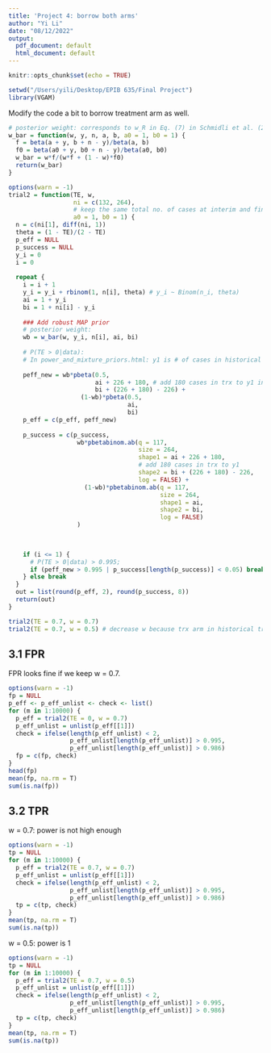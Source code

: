 ```yaml
---
title: 'Project 4: borrow both arms'
author: "Yi Li"
date: "08/12/2022"
output:
  pdf_document: default
  html_document: default
---
```


```r
knitr::opts_chunk$set(echo = TRUE)
```


```r
setwd("/Users/yili/Desktop/EPIB 635/Final Project")
library(VGAM)
```

Modify the code a bit to borrow treatment arm as well. 

```r
# posterior weight: corresponds to w_R in Eq. (7) in Schmidli et al. (2014)
w_bar = function(w, y, n, a, b, a0 = 1, b0 = 1) {
  f = beta(a + y, b + n - y)/beta(a, b)
  f0 = beta(a0 + y, b0 + n - y)/beta(a0, b0)
  w_bar = w*f/(w*f + (1 - w)*f0)
  return(w_bar)
}
```


```r
options(warn = -1)
trial2 = function(TE, w,
                  ni = c(132, 264), 
                  # keep the same total no. of cases at interim and final analyses
                  a0 = 1, b0 = 1) {
  n = c(ni[1], diff(ni, 1))
  theta = (1 - TE)/(2 - TE)
  p_eff = NULL
  p_success = NULL
  y_i = 0
  i = 0
  
  repeat {
    i = i + 1
    y_i = y_i + rbinom(1, n[i], theta) # y_i ~ Binom(n_i, theta)
    ai = 1 + y_i
    bi = 1 + ni[i] - y_i 
    
    ### Add robust MAP prior
    # posterior weight: 
    wb = w_bar(w, y_i, n[i], ai, bi)
    
    # P(TE > 0|data):
    # In power_and_mixture_priors.html: y1 is # of cases in historical trial (ctrl arm ) , and y is # of cases in current trial (ctrl arm ) 
    
    peff_new = wb*pbeta(0.5, 
                        ai + 226 + 180, # add 180 cases in trx to y1 in MAP code
                        bi + (226 + 180) - 226) +
                    (1-wb)*pbeta(0.5, 
                                 ai, 
                                 bi)
    p_eff = c(p_eff, peff_new)
    
    p_success = c(p_success, 
                   wb*pbetabinom.ab(q = 117, 
                                    size = 264, 
                                    shape1 = ai + 226 + 180, 
                                    # add 180 cases in trx to y1
                                    shape2 = bi + (226 + 180) - 226, 
                                    log = FALSE) + 
                     (1-wb)*pbetabinom.ab(q = 117, 
                                          size = 264, 
                                          shape1 = ai, 
                                          shape2 = bi, 
                                          log = FALSE)
                   )
    

    
    if (i <= 1) {
      # P(TE > 0|data) > 0.995;
      if (peff_new > 0.995 | p_success[length(p_success)] < 0.05) break
    } else break   
  }
  out = list(round(p_eff, 2), round(p_success, 8))
  return(out)
}

trial2(TE = 0.7, w = 0.7)
trial2(TE = 0.7, w = 0.5) # decrease w because trx arm in historical trial may not be reliable
```



## 3.1 FPR
FPR looks fine if we keep w = 0.7.
```r
options(warn = -1)
fp = NULL
p_eff <- p_eff_unlist <- check <- list()
for (m in 1:10000) {
  p_eff = trial2(TE = 0, w = 0.7)
  p_eff_unlist = unlist(p_eff[[1]])
  check = ifelse(length(p_eff_unlist) < 2, 
                 p_eff_unlist[length(p_eff_unlist)] > 0.995, 
                 p_eff_unlist[length(p_eff_unlist)] > 0.986)
  fp = c(fp, check)
}
head(fp)
mean(fp, na.rm = T)
sum(is.na(fp))
```

## 3.2 TPR
w = 0.7: power is not high enough
```r
options(warn = -1)
tp = NULL
for (m in 1:10000) {
  p_eff = trial2(TE = 0.7, w = 0.7)
  p_eff_unlist = unlist(p_eff[[1]])
  check = ifelse(length(p_eff_unlist) < 2,   
                 p_eff_unlist[length(p_eff_unlist)] > 0.995, 
                 p_eff_unlist[length(p_eff_unlist)] > 0.986)
  tp = c(tp, check)
}
mean(tp, na.rm = T)
sum(is.na(tp))
```

w = 0.5: power is 1
```r
options(warn = -1)
tp = NULL
for (m in 1:10000) {
  p_eff = trial2(TE = 0.7, w = 0.5)
  p_eff_unlist = unlist(p_eff[[1]])
  check = ifelse(length(p_eff_unlist) < 2,   
                 p_eff_unlist[length(p_eff_unlist)] > 0.995, 
                 p_eff_unlist[length(p_eff_unlist)] > 0.986)
  tp = c(tp, check)
}
mean(tp, na.rm = T)
sum(is.na(tp))
```


